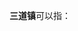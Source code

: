 '''三道镇'''可以指：
{{PRC admin/disambig|23/02/31/101/000|23/10/83/107/000|46/90/29/105/000}}
{{disambig|cat=三字中国镇名消歧义}}